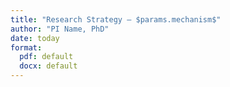 ```yaml
---
title: "Research Strategy — $params.mechanism$"
author: "PI Name, PhD"
date: today
format:
  pdf: default
  docx: default
---
```


